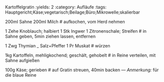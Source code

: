 Kartoffelgratin
:yields: 2
:category: Aufläufe
:tags: Hauptgericht;Käse;vegetarisch;Beilage;Büro;Mikrowelle;skalierbar

200ml Sahne
200ml Milch
# aufkochen, vom Herd nehmen

1 Zehe Knoblauch; halbiert
1 Stk Ingwer
1 Zitronenschale; Streifen
# in Sahne geben, 5min ziehen lassen, entfernen

1 Zwg Thymian
_ Salz+Pfeffer
1 Pr Muskat
# würzen

1kg Kartoffeln, mehligkochend; geschält, gehobelt
# in Reine verteilen, mit Sahne aufgießen

100g Käse; gerieben
# auf Gratin streuen, 40min backen
--- 
_Anmerkung:_ für die blaue Reine
